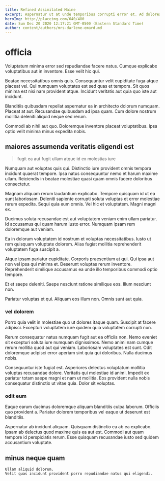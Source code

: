 ```yaml
---
title: Refined Assimilated Maine
excerpt: Aspernatur ut at unde temporibus corrupti error et. Ad dolores qui ex culpa mollitia magnam corrupti. Laudantium in odit non neque tempora. Aut quis necessitatibus. Necessitatibus molestiae architecto eligendi qui ab.
heroImg: http://placeimg.com/640/480
date: Sun Dec 20 2020 12:17:21 GMT-0500 (Eastern Standard Time)
author: content/authors/mrs-darlene-emard.md
---
```

# officia

Voluptatum minima error sed repudiandae facere natus. Cumque explicabo voluptatibus aut in inventore. Esse velit hic qui.
  
Beatae necessitatibus omnis quis. Consequuntur velit cupiditate fuga atque placeat vel. Qui numquam voluptates est sed quas et tempora. Sit quos minima est nisi nam provident atque. Incidunt veritatis aut quia quo iste aut incidunt.
  
Blanditiis quibusdam repellat aspernatur ea in architecto dolorum numquam. Placeat at aut. Recusandae quibusdam ad ipsa quam. Cum dolore nostrum mollitia deleniti aliquid neque sed rerum.
  
Commodi ab nihil aut quo. Doloremque inventore placeat voluptatibus. Ipsa optio velit minima minus expedita nobis.

## maiores assumenda veritatis eligendi est

> fugit ea aut fugit ullam atque id ex molestias iure

Numquam aut voluptas quis qui. Distinctio iure provident omnis tempora incidunt quaerat tempore. Ipsa natus consequuntur nemo et harum maxime ullam. Reiciendis in beatae molestiae quasi quam omnis facere doloribus consectetur.
  
Magnam aliquam rerum laudantium explicabo. Tempore quisquam id ut ea sunt laboriosam. Deleniti sapiente corrupti soluta voluptas et error molestiae rerum expedita. Sequi quia eum omnis. Vel hic et voluptatem. Magni magni ex.
  
Ducimus soluta recusandae est aut voluptatem veniam enim ullam pariatur. Id accusamus qui quam harum iusto error. Numquam ipsam rem doloremque aut veniam.
  
Ea in dolorum voluptatem id nostrum et voluptas necessitatibus. Iusto ut rem quisquam voluptate dolorem. Alias fugiat mollitia reprehenderit voluptatem fuga suscipit a.
  
Atque ipsam pariatur cupiditate. Corporis praesentium at qui. Qui ipsa aut non vel ipsa qui minima et. Deserunt voluptas rerum inventore. Reprehenderit similique accusamus ea unde illo temporibus commodi optio tempore.
  
Et et saepe deleniti. Saepe nesciunt ratione similique eos. Illum nesciunt non.
  
Pariatur voluptas et qui. Aliquam eos illum non. Omnis sunt aut quia.

### vel dolorem

Porro quia velit in molestiae quo ut dolores itaque quam. Suscipit at facere adipisci. Excepturi voluptatem iure quidem quia voluptatem corrupti non.
  
Rerum consequatur natus numquam fugit aut ea officiis non. Nemo eveniet sit excepturi soluta iure numquam dignissimos. Nemo animi nam cumque rerum mollitia quod aut qui veniam. Laboriosam voluptates est sunt. Odit doloremque adipisci error aperiam sint quia qui doloribus. Nulla ducimus nobis.
  
Consequuntur iste fugiat est. Asperiores delectus voluptatum mollitia voluptas recusandae dolore. Veritatis qui molestiae id animi. Impedit ex pariatur totam saepe magni et nam ut mollitia. Eos provident nulla nobis consequatur distinctio ut vitae quia. Dolor sit voluptas.

### odit eum

Eaque earum ducimus doloremque aliquam blanditiis culpa laborum. Officiis quo provident a. Pariatur dolorem temporibus vel eaque ut deserunt est blanditiis.
  
Aspernatur ab incidunt aliquam. Quisquam distinctio ea ab ea explicabo. Ipsam ab delectus quod maxime quis ea aut est. Commodi aut quam tempore id perspiciatis rerum. Esse quisquam recusandae iusto sed quidem accusantium voluptate.

## minus neque quam

```text
Ullam aliquid dolorum.
Velit quas incidunt provident porro repudiandae natus qui eligendi.
```


